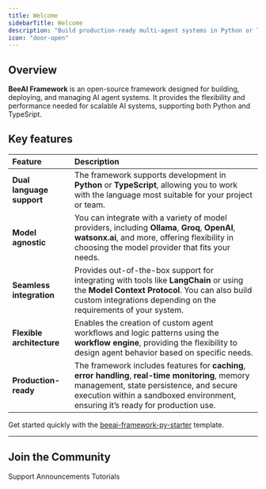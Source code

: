 ```yaml
---
title: Welcome
sidebarTitle: Welcome
description: "Build production-ready multi-agent systems in Python or TypeScript"
icon: "door-open"
---
```


## Overview

**BeeAI Framework** is an open-source framework designed for building, deploying, and managing AI agent systems. It provides the flexibility and performance needed for scalable AI systems, supporting both Python and TypeSript.

## Key features

| **Feature**              | **Description**                                                                 |
|:-------------------------|:---------------------------------------------------------------------------------|
| **Dual language support** | The framework supports development in **Python** or **TypeScript**, allowing you to work with the language most suitable for your project or team. |
| **Model agnostic**       | You can integrate with a variety of model providers, including **Ollama**, **Groq**, **OpenAI**, **watsonx.ai**, and more, offering flexibility in choosing the model provider that fits your needs. |
| **Seamless integration** | Provides out-of-the-box support for integrating with tools like **LangChain** or using the **Model Context Protocol**. You can also build custom integrations depending on the requirements of your system. |
| **Flexible architecture** | Enables the creation of custom agent workflows and logic patterns using the **workflow engine**, providing the flexibility to design agent behavior based on specific needs. |
| **Production-ready**     | The framework includes features for **caching**, **error handling**, **real-time monitoring**, memory management, state persistence, and secure execution within a sandboxed environment, ensuring it’s ready for production use. |

<Tip>
Get started quickly with the <a href="https://github.com/i-am-bee/beeai-framework-py-starter" target="_blank">beeai-framework-py-starter</a> template.
</Tip>

---

## Join the Community

<CardGroup cols={3}>
  <Card title="Discord" icon="discord" href="https://discord.gg/NradeA6ZNF">
    Support
  </Card>
  <Card
    title="Bluesky"
    icon="bluesky"
    href="https://bsky.app/profile/beeaiagents.bsky.social"
  >
    Announcements
  </Card>
  <Card title="Youtube" icon="youtube" href="https://youtube.com/@BeeAIAgents">
    Tutorials
  </Card>
</CardGroup>